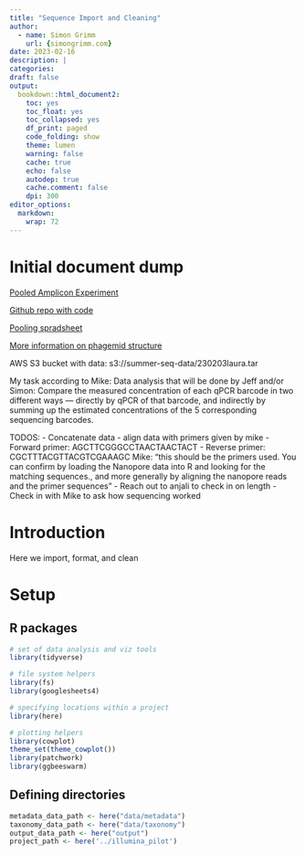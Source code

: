 ```yaml
---
title: "Sequence Import and Cleaning"
author:
  - name: Simon Grimm
    url: {simongrimm.com}
date: 2023-02-16
description: |
categories:
draft: false
output:
  bookdown::html_document2:
    toc: yes
    toc_float: yes
    toc_collapsed: yes
    df_print: paged
    code_folding: show
    theme: lumen
    warning: false
    cache: true
    echo: false
    autodep: true
    cache.comment: false
    dpi: 300
editor_options:
  markdown:
    wrap: 72
---
```


# Initial document dump
[Pooled Amplicon Experiment](https://docs.google.com/document/d/1YRjikGYGGN6P9ZY36nNZMrqFOs_UfweKkipn1_YooO4/edit)

[Github repo with code](https://github.com/naobservatory/phagemid-design/tree/main/analysis/2022-06-06-nanopore-analysis)

[Pooling spradsheet](https://docs.google.com/spreadsheets/d/12b04wXfEUhwDhB-e1jmSayz_7HByKeuQ8hD0rTrcnv4/edit#gid=0)

[More information on phagemid structure](https://docs.google.com/document/d/1qNWIACM-xcg10vNcXyWT7-P4I7DpGqGQ3ywUtDN5qug/edit)

AWS S3 bucket with data: s3://summer-seq-data/230203laura.tar

My task according to Mike:
Data analysis that will be done by Jeff and/or Simon: Compare the measured concentration of each qPCR barcode in two different ways — directly by qPCR of that barcode, and indirectly by summing up the estimated concentrations of the 5 corresponding sequencing barcodes.

TODOS:
 - Concatenate data
 - align data with primers given by mike
  		- Forward primer: AGCTTCGGGCCTAACTAACTACT
		- Reverse primer: CGCTTTACGTTACGTCGAAAGC
		Mike: "this should be the primers used. You can confirm by loading the Nanopore data into R and looking for the matching sequences., and more generally by aligning the nanopore reads and the primer sequences"
 - Reach out to anjali to check in on length
 - Check in with Mike to ask how sequencing worked


# Introduction
Here we import, format, and clean

# Setup

## R packages

```r
# set of data analysis and viz tools
library(tidyverse)

# file system helpers
library(fs)
library(googlesheets4)

# specifying locations within a project
library(here)

# plotting helpers
library(cowplot)
theme_set(theme_cowplot())
library(patchwork)
library(ggbeeswarm)
```

## Defining directories

```r
metadata_data_path <- here("data/metadata")
taxonomy_data_path <- here("data/taxonomy")
output_data_path <- here("output")
project_path <- here('../illumina_pilot')
```